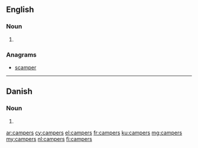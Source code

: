 ==English==

===Noun===
{{head|en|noun plural form}}

# {{plural of|camper|lang=en}}

===Anagrams===
* [[scamper#English|scamper]]

----

==Danish==

===Noun===
{{head|da|noun form|g=c}}

# {{genitive singular indefinite of|camper|lang=da}}

[[ar:campers]]
[[cy:campers]]
[[el:campers]]
[[fr:campers]]
[[ku:campers]]
[[mg:campers]]
[[my:campers]]
[[nl:campers]]
[[fi:campers]]